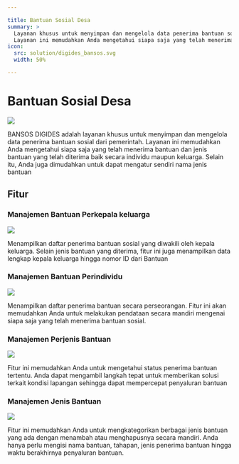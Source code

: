 ```yaml
---

title: Bantuan Sosial Desa
summary: >
  Layanan khusus untuk menyimpan dan mengelola data penerima bantuan sosial dari pemerintah. 
  Layanan ini memudahkan Anda mengetahui siapa saja yang telah menerima bantuan dan lain-lain.
icon:
  src: solution/digides_bansos.svg
  width: 50%

---
```


<feature-section id="utama">

# Bantuan Sosial Desa

<feature-image>

![](../../images/features/fitur_manajemen_bantuan_perkk.webp)

</feature-image>

BANSOS DIGIDES adalah layanan khusus untuk menyimpan dan mengelola data penerima bantuan sosial dari 
pemerintah. Layanan ini memudahkan Anda mengetahui siapa saja yang telah menerima bantuan dan jenis 
bantuan yang telah diterima baik secara individu maupun keluarga. Selain itu, Anda juga dimudahkan untuk 
dapat mengatur sendiri nama jenis bantuan

</feature-section>

## Fitur

<feature-section id="keluarga">

### Manajemen Bantuan Perkepala keluarga

<feature-image>

![](../../images/features/fitur_manajemen_bantuan_perkk.webp)

</feature-image>

Menampilkan daftar penerima bantuan sosial yang diwakili oleh kepala keluarga. 
Selain jenis bantuan yang diterima, fitur ini juga menampilkan data lengkap kepala 
keluarga hingga nomor ID dari Bantuan

</feature-section>
<feature-section id="individu">

### Manajemen Bantuan Perindividu

<feature-image>

![](../../images/features/fitur_manajemen_bantuan_perindividu.webp)

</feature-image>

Menampilkan daftar penerima bantuan secara perseorangan. Fitur ini akan memudahkan 
Anda untuk melakukan pendataan secara mandiri mengenai siapa saja yang telah 
menerima bantuan sosial.

</feature-section>
<feature-section id="bantuan">

### Manajemen Perjenis Bantuan

<feature-image>

![](../../images/features/fitur_manajemen_perjenis_bantuan.webp)

</feature-image>

Fitur ini memudahkan Anda untuk mengetahui status penerima bantuan tertentu. 
Anda dapat mengambil langkah tepat untuk memberikan solusi terkait kondisi lapangan 
sehingga dapat mempercepat penyaluran bantuan

</feature-section>
<feature-section id="jenis-bantuan">

### Manajemen Jenis Bantuan

<feature-image>

![](../../images/features/fitur_manajemen_jenis_bantuan.webp)

</feature-image>

Fitur ini memudahkan Anda untuk mengkategorikan berbagai jenis bantuan yang ada 
dengan menambah atau menghapusnya secara mandiri. Anda hanya perlu mengisi nama bantuan, 
tahapan, jenis penerima bantuan hingga waktu berakhirnya penyaluran bantuan.

</feature-section>

